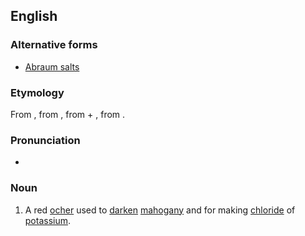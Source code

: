 ==English==

===Alternative forms===
* [[Abraum salts]]

===Etymology===
From {{etyl|de}} {{term|abräumen||to remove|lang=de}}, from {{term|ab||from|lang=de}}, from {{etyl|goh}} {{term|aba||away|lang=goh}} + {{etyl|de}} {{term|raum||space|lang=de}}, from {{etyl|goh}} {{term|rum|rūm|lang=goh}}.

===Pronunciation===
* {{a|US}} {{IPA|/ˈɑ.ˌpɹaʊm/}}

===Noun===
{{en-noun|-}}

# A red [[ocher]] used to [[darken]] [[mahogany]] and for making [[chloride]] of [[potassium]].